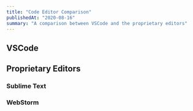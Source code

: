 ```yaml
---
title: "Code Editor Comparison"
publishedAt: "2020-08-16"
summary: "A comparison between VSCode and the proprietary editors"
---
```



## VSCode

## Proprietary Editors

### Sublime Text

### WebStorm

<!--- © Aven LLC and Aven Contributors. Licensed under Creative Commons BY-NC-SA 4.0 https://creativecommons.org/licenses/by-nc-sa/4.0/ -->
